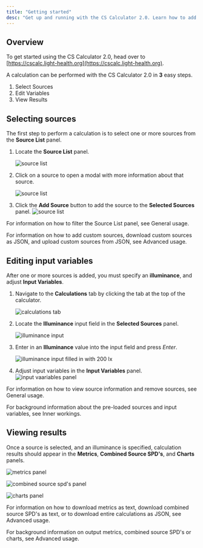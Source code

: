 ```yaml
---
title: "Getting started"
desc: "Get up and running with the CS Calculator 2.0. Learn how to add sources, input illuminance, and read calculation data."
---
```


## Overview

To get started using the CS Calculator 2.0, head over to [https://cscalc.light-health.org](https://cscalc.light-health.org).

A calculation can be performed with the CS Calculator 2.0 in **3** easy steps.

1. <DocLink href="#selecting-sources">Select Sources</DocLink>
2. <DocLink href="#editing-input-variables">Edit Variables</DocLink>
3. <DocLink href="#viewing-results">View Results</DocLink>

## Selecting sources

The first step to perform a calculation is to select one or more sources from the **Source List** panel.

1. Locate the **Source List** panel.

   <Img
     src="/img/docs/cscalc/usage/getting-started/source-list.png"
     alt="source list"
     width={856}
     height={443}
   />

2. Click on a source to open a modal with more information about that source.

   <Img
     src="/img/docs/cscalc/usage/getting-started/add-source-modal.png"
     alt="source list"
     width={808}
     height={785}
   />

3. Click the **Add Source** button to add the source to the **Selected Sources** panel.
   <Img
     src="/img/docs/cscalc/usage/getting-started/selected-sources.png"
     alt="source list"
     width={857}
     height={145}
   />

For information on how to filter the Source List panel, see <DocLink href="/cscalc/usage/general-usage">General usage</DocLink>.

For information on how to add custom sources, download custom sources as JSON, and upload custom sources from JSON, see <DocLink href="/cscalc/usage/advanced-usage">Advanced usage</DocLink>.

## Editing input variables

After one or more sources is added, you must specify an **illuminance**, and adjust **Input Variables**.

1. Navigate to the **Calculations** tab by clicking the tab at the top of the calculator.

   <Img
     src="/img/docs/cscalc/usage/getting-started/calculations-tab.jpg"
     alt="calculations tab"
     width={1869}
     height={299}
   />

2. Locate the **Illuminance** input field in the **Selected Sources** panel.

   <Img
     src="/img/docs/cscalc/usage/getting-started/illuminance-input.jpg"
     alt="illuminance input"
     width={845}
     height={185}
   />

3. Enter in an **Illuminance** value into the input field and press _Enter_.

   <Img
     src="/img/docs/cscalc/usage/getting-started/illuminance-added.jpg"
     alt="illuminance input filled in with 200 lx"
     width={850}
     height={181}
   />

4. Adjust input variables in the **Input Variables** panel.
   <Img
     src="/img/docs/cscalc/usage/getting-started/input-variables.png"
     alt="input vaariables panel"
     width={850}
     height={333}
   />

For information on how to view source information and remove sources, see <DocLink href="/cscalc/usage/general-usage">General usage</DocLink>.

For background information about the pre-loaded sources and input variables, see <DocLink href="/cscalc/inner-workings">Inner workings</DocLink>.

## Viewing results

Once a source is selected, and an illuminance is specified, calculation results should appear in the **Metrics**, **Combined Source SPD's**, and **Charts** panels.

<Img
  src="/img/docs/cscalc/usage/getting-started/metrics.png"
  alt="metrics panel"
  width={850}
  height={638}
/>

<Img
  src="/img/docs/cscalc/usage/getting-started/combined-source-spds.png"
  alt="combined source spd's panel"
  width={852}
  height={752}
/>

<Img
  src="/img/docs/cscalc/usage/getting-started/charts.png"
  alt="charts panel"
  width={855}
  height={726}
/>

For information on how to download metrics as text, download combined source SPD's as text, or to download entire calculations as JSON, see <DocLink href="/cscalc/usage/advanced-usage">Advanced usage</DocLink>.

For background information on output metrics, combined source SPD's or charts, see <DocLink href="/cscalc/inner-workings">Advanced usage</DocLink>.
